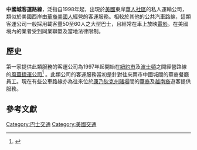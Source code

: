 '''中國城客運路線'''，泛指自1998年起，出現於[[美國|美國]]東岸[[中國城|華人社區]]的私人運輸公司，類似於美國西岸由[[華裔美國人|華裔美國人]]經營的客運服務。相較於其他的公共汽車路線，這類客運公司一般採用載客量50至60人之大型巴士，且經常在車上放映[[電影|電影]]。在美國境內的業者受到同業聯盟及當地法律限制。

==歷史==
第一家提供此類服務的客運公司為1997年起開始在[[紐約市|紐約市]]及[[波士頓|波士頓]]之間經營路線的[[風華捷運公司|風華捷運公司]]<ref name="pittsgaz 2006">{{cite news|work=Pittsburgh Post-Gazette|url=http://www.post-gazette.com/pg/06228/713771-37.stm|title='Chinatown bus services' have grown quickly since 1998|first=Mackenzie|last=Carpenter|date=2006年8月16日|accessdate=2007年7月31日|archive-date=2007年9月29日|archive-url=https://web.archive.org/web/20070929171637/http://www.post-gazette.com/pg/06228/713771-37.stm|dead-url=no}}</ref> 。此類公司的客運服務當初是針對往來兩市中國城間的華裔餐廳員工。現在有些公車路線亦為往來位於[[康乃狄克州|康乃狄克州]][[賭場|賭場]]間的[[華裔|華裔]]及[[越南人|越南裔]]遊客提供服務。

==參考文獻==
<div class="references-small">
<references />
</div>

[[Category:巴士交通|Category:巴士交通]]
[[Category:美國交通|Category:美國交通]]